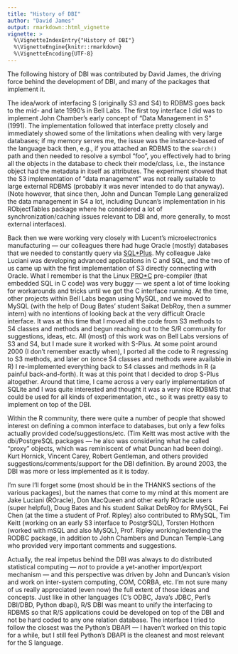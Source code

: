 ```yaml
---
title: "History of DBI"
author: "David James"
output: rmarkdown::html_vignette
vignette: >
  %\VignetteIndexEntry{"History of DBI"}
  %\VignetteEngine{knitr::rmarkdown}
  %\VignetteEncoding{UTF-8}
---
```


The following history of DBI was contributed by David James, the driving force behind the development of DBI, and many of the packages that implement it.

The idea/work of interfacing S (originally S3 and S4) to RDBMS goes back to the mid- and late 1990's in Bell Labs. The first toy interface I did was to implement John Chamber's early concept of "Data Management in S" (1991). The implementation followed that interface pretty closely and immediately showed some of the limitations when dealing with very large databases; if my memory serves me, the issue was the instance-based of the language back then, e.g., if you attached an RDBMS to the `search()` path and then needed to resolve a symbol "foo", you effectively had to bring all the objects in the database to check their mode/class, i.e., the instance object had the metadata in itself as attributes. The experiment showed that the S3 implementation of "data management" was not really suitable to large external RDBMS (probably it was never intended to do that anyway). (Note however, that since then, John and Duncan Temple Lang generalized the data management in S4 a lot, including Duncan's implementation in his RObjectTables package where he considered a lot of synchronization/caching issues relevant to DBI and, more generally, to most external interfaces).

Back then we were working very closely with Lucent's microelectronics manufacturing --- our colleagues there had huge Oracle (mostly) databases that we needed to constantly query via [SQL*Plus](http://en.wikipedia.org/wiki/SQL*Plus). My colleague Jake Luciani was developing advanced applications in C and SQL, and the two of us came up with the first implementation of S3 directly connecting with Oracle.  What I remember is that the Linux [PRO*C](http://en.wikipedia.org/wiki/Pro*C) pre-compiler (that embedded SQL in C code) was very buggy --- we spent a lot of time looking for workarounds and tricks until we got the C interface running.  At the time, other projects within Bell Labs began using MySQL, and we moved to MySQL (with the help of Doug Bates' student Saikat DebRoy, then a summer intern) with no intentions of looking back at the very difficult Oracle interface.  It was at this time that I moved all the code from S3 methods to S4 classes and methods and begun reaching out to the S/R community for suggestions, ideas, etc.  All (most) of this work was on Bell Labs versions of S3 and S4, but I made sure it worked with S-Plus. At some point around 2000 (I don't remember exactly when), I ported all the code to R regressing to S3 methods, and later on (once S4 classes and methods were available in R) I re-implemented everything back to S4 classes and methods in R (a painful back-and-forth). It was at this point that I decided to drop S-Plus altogether.  Around that time, I came across a very early implementation of SQLite and I was quite interested and thought it was a very nice RDBMS that could be used for all kinds of experimentation, etc., so it was pretty easy to implement on top of the DBI.

Within the R community, there were quite a number of people that showed interest on defining a common interface to databases, but only a few folks actually provided code/suggestions/etc.  (Tim Keitt was most active with the dbi/PostgreSQL packages --- he also was considering what he called "proxy" objects, which was reminiscent of what Duncan had been doing).  Kurt Hornick, Vincent Carey, Robert Gentleman, and others provided suggestions/comments/support for the DBI definition. By around 2003, the DBI was more or less implemented as it is today.

I'm sure I'll forget some (most should be in the THANKS sections of the various packages), but the names that come to my mind at this moment are Jake Luciani (ROracle), Don MacQueen and other early ROracle users (super helpful), Doug Bates and his student Saikat DebRoy for RMySQL, Fei Chen (at the time a student of Prof. Ripley) also contributed to RMySQL, Tim Keitt (working on an early S3 interface to PostgrSQL), Torsten Hothorn (worked with mSQL and also MySQL), Prof. Ripley working/extending the RODBC package, in addition to John Chambers and Duncan Temple-Lang who provided very important comments and suggestions.

Actually, the real impetus behind the DBI was always to do distributed statistical computing --- *not* to provide a yet-another import/export mechanism --- and this perspective was driven by John and Duncan's vision and work on inter-system computing, COM, CORBA, etc.  I'm not sure many of us really appreciated (even now) the full extent of those ideas and concepts.  Just like in other languages (C's ODBC, Java's JDBC, Perl's DBI/DBD, Python dbapi), R/S DBI was meant to unify the interfacing to RDBMS so that R/S applications could be developed on top of the DBI and not be hard coded to any one relation database.  The interface I tried to follow the closest was the Python's DBAPI --- I haven't worked on this topic for a while, but I still feel Python's DBAPI is the cleanest and most relevant for the S language.
